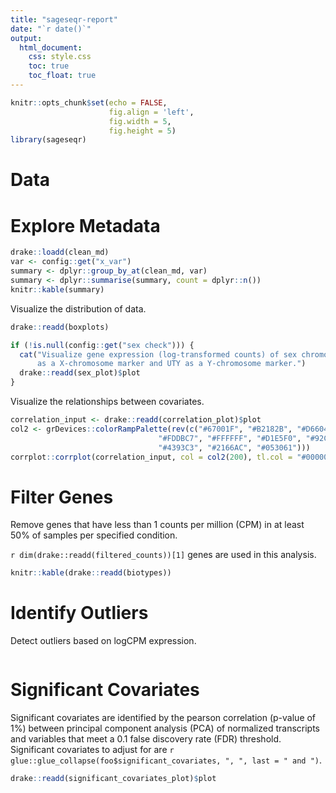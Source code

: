 ```yaml
---
title: "sageseqr-report"
date: "`r date()`"
output: 
  html_document:
    css: style.css
    toc: true
    toc_float: true
---
```


```r
knitr::opts_chunk$set(echo = FALSE, 
                      fig.align = 'left',
                      fig.width = 5, 
                      fig.height = 5)
library(sageseqr)
```
# Data


# Explore Metadata

```r
drake::loadd(clean_md)
var <- config::get("x_var")
summary <- dplyr::group_by_at(clean_md, var)
summary <- dplyr::summarise(summary, count = dplyr::n())
knitr::kable(summary)
```

Visualize the distribution of data.
```r
drake::readd(boxplots)
```

```r
if (!is.null(config::get("sex check"))) {
  cat("Visualize gene expression (log-transformed counts) of sex chromosomes using XIST 
      as a X-chromosome marker and UTY as a Y-chromosome marker.")
  drake::readd(sex_plot)$plot
}
```

Visualize the relationships between covariates.
```r
correlation_input <- drake::readd(correlation_plot)$plot
col2 <- grDevices::colorRampPalette(rev(c("#67001F", "#B2182B", "#D6604D", "#F4A582",
                                 "#FDDBC7", "#FFFFFF", "#D1E5F0", "#92C5DE",
                                 "#4393C3", "#2166AC", "#053061")))
corrplot::corrplot(correlation_input, col = col2(200), tl.col = "#000000")
```

# Filter Genes

Remove genes that have less than 1 counts per million (CPM) in at least 50% of samples per specified condition.

`r dim(drake::readd(filtered_counts))[1]` genes are used in this analysis.
```r
knitr::kable(drake::readd(biotypes))
```

# Identify Outliers

Detect outliers based on logCPM expression.
```r
```

# Significant Covariates

Significant covariates are identified by the pearson correlation (p-value of 1%) between principal component analysis (PCA) of normalized transcripts and variables that meet a 0.1 false discovery rate (FDR) threshold. Significant covariates to adjust for are `r glue::glue_collapse(foo$significant_covariates, ", ", last = " and ")`.

```r
drake::readd(significant_covariates_plot)$plot
```

